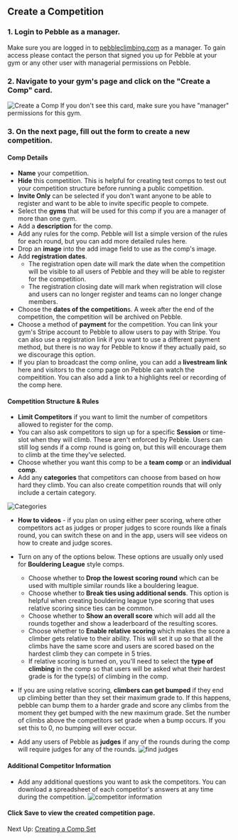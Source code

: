 ## Create a Competition

### 1. Login to Pebble as a manager.

Make sure you are logged in to [pebbleclimbing.com](https://pebbleclimbing.com) as a manager. To gain access please contact the person that signed you up for Pebble at your gym or any other user with managerial permissions on Pebble.

### 2. Navigate to your gym's page and click on the "Create a Comp" card.

![Create a Comp](../images/create-comp-card.png)
If you don't see this card, make sure you have "manager" permissions for this gym.

### 3. On the next page, fill out the form to create a new competition.

#### Comp Details

- **Name** your competition.
- **Hide** this competition. This is helpful for creating test comps to test out your competition structure before running a public competition.
- **Invite Only** can be selected if you don't want anyone to be able to register and want to be able to invite specific people to compete.
- Select the **gyms** that will be used for this comp if you are a manager of more than one gym.
- Add a **description** for the comp.
- Add any rules for the comp. Pebble will list a simple version of the rules for each round, but you can add more detailed rules here.
- Drop an **image** into the add image field to use as the comp's image.
- Add **registration dates**.
  - The registration open date will mark the date when the competition will be visible to all users of Pebble and they will be able to register for the competition.
  - The registration closing date will mark when registration will close and users can no longer register and teams can no longer change members.
- Choose the **dates of the competition**s. A week after the end of the competition, the competition will be archived on Pebble.
- Choose a method of **payment** for the competition. You can link your gym's Stripe account to Pebble to allow users to pay with Stripe. You can also use a registration link if you want to use a different payment method, but there is no way for Pebble to know if they actually paid, so we discourage this option.
- If you plan to broadcast the comp online, you can add a **livestream link** here and visitors to the comp page on Pebble can watch the compeitition. You can also add a link to a highlights reel or recording of the comp here.

#### Competition Structure & Rules

- **Limit Competitors** if you want to limit the number of competitors allowed to register for the comp.
- You can also ask competitors to sign up for a specific **Session** or time-slot when they will climb. These aren't enforced by Pebble. Users can still log sends if a comp round is going on, but this will encourage them to climb at the time they've selected.
- Choose whether you want this comp to be a **team comp** or an **individual comp**.
- Add any **categories** that competitors can choose from based on how hard they climb. You can also create competition rounds that will only include a certain category.

![Categories](../images/comp-categories.png)

- **How to videos** - if you plan on using either peer scoring, where other competitors act as judges or proper judges to score rounds like a finals round, you can switch these on and in the app, users will see videos on how to create and judge scores.

- Turn on any of the options below. These options are usually only used for **Bouldering League** style comps.
  - Choose whether to **Drop the lowest scoring round** which can be used with multiple similar rounds like a bouldering league.
  - Choose whether to **Break ties using additional sends**. This option is helpful when creating bouldering league type scoring that uses relative scoring since ties can be common.
  - Choose whether to **Show an overall score** which will add all the rounds together and show a leaderboard of the resulting scores.
  - Choose whether to **Enable relative scoring** which makes the score a climber gets relative to their ability. This will set it up so that all the climbs have the same score and users are scored based on the hardest climb they can compete in 5 tries.
  - If relative scoring is turned on, you'll need to select the **type of climbing** in the comp so that users will be asked what their hardest grade is for the type(s) of climbing in the comp.
- If you are using relative scoring, **climbers can get bumped** if they end up climbing better than they set their maximum grade to. If this happens, pebble can bump them to a harder grade and score any climbs from the moment they get bumped with the new maximum grade. Set the number of climbs above the competitors set grade when a bump occurs. If you set this to 0, no bumping will ever occur.

- Add any users of Pebble as **judges** if any of the rounds during the comp will require judges for any of the rounds.
  ![find judges](../images/find-judges.png)

#### Additional Competitor Information

- Add any additional questions you want to ask the competitors. You can download a spreadsheet of each competitor's answers at any time during the competition.
  ![competitor information](../images/competitor-info.png)

#### Click **Save** to view the created competition page.

Next Up: [Creating a Comp Set](/competitions/create-comp-set)
